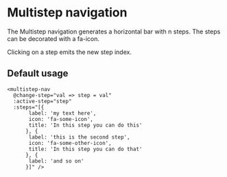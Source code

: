 # Multistep navigation

The Multistep navigation generates a horizontal bar with n steps. The steps can be decorated with a fa-icon.

Clicking on a step emits the new step index.

## Default usage

```
<multistep-nav
  @change-step="val => step = val"
  :active-step="step"
  :steps="[{
       label: 'my text here',
       icon: 'fa-some-icon',
       title: 'In this step you can do this'
      }, {
       label: 'this is the second step',
       icon: 'fa-some-other-icon',
       title: 'In this step you can do that'
      }, {
       label: 'and so on'
      }]" />
```
